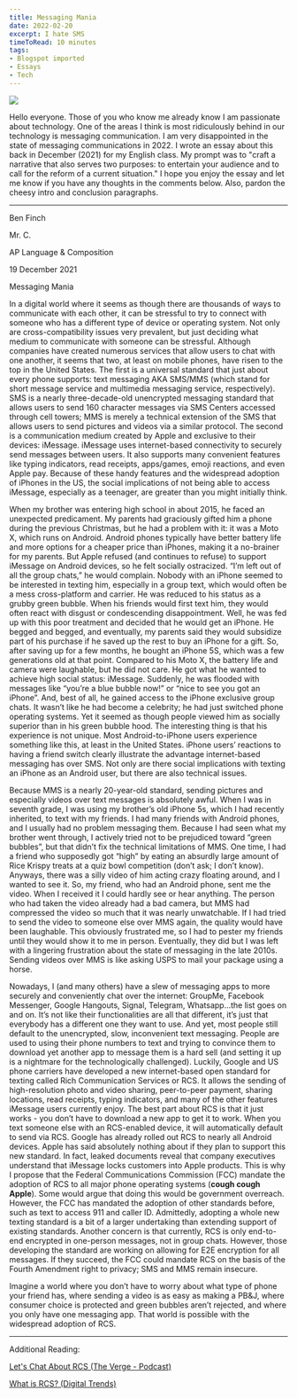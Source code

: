 ```yaml
---
title: Messaging Mania
date: 2022-02-20
excerpt: I hate SMS
timeToRead: 10 minutes
tags:
- Blogspot imported
- Essays
- Tech
---
```



[![](https://blogger.googleusercontent.com/img/b/R29vZ2xl/AVvXsEi1fQ_-xQFfgGUHosy1TWDsf2_AedeF77CSN30G8ZGskN3p0ORHBgWW32elZDRLHudJo5eT1IILHeYZZ35vvuqcGOPjs-3w1QtuyPSdliXY1y_AoHr0ljz7Y8uNlZfqTaQRdT5NYY0l-818jNZRx1qZ5t8a_iEwAoxdNoVn4UFF2Rl02pt64tH6UDZS/w548-h274/rcs.jpg)](https://www.blogger.com/blog/post/edit/2067534601276460215/4435168024504564946#)

Hello everyone. Those of you who know me already know I am passionate about technology. One of the areas I think is most ridiculously behind in our technology is messaging communication. I am very disappointed in the state of messaging communications in 2022. I wrote an essay about this back in December (2021) for my English class. My prompt was to "craft a narrative that also serves two purposes: to entertain your audience and to call for the reform of a current situation." I hope you enjoy the essay and let me know if you have any thoughts in the comments below. Also, pardon the cheesy intro and conclusion paragraphs.

----
Ben Finch

Mr. C.

AP Language & Composition 

19 December 2021

Messaging Mania

In a digital world where it seems as though there are thousands of ways to communicate with each other, it can be stressful to try to connect with someone who has a different type of device or operating system. Not only are cross-compatibility issues very prevalent, but just deciding what medium to communicate with someone can be stressful. Although companies have created numerous services that allow users to chat with one another, it seems that two, at least on mobile phones, have risen to the top in the United States. The first is a universal standard that just about every phone supports: text messaging AKA SMS/MMS (which stand for short message service and multimedia messaging service, respectively). SMS is a nearly three-decade-old unencrypted messaging standard that allows users to send 160 character messages via SMS Centers accessed through cell towers; MMS is merely a technical extension of the SMS that allows users to send pictures and videos via a similar protocol. The second is a communication medium created by Apple and exclusive to their devices: iMessage. iMessage uses internet-based connectivity to securely send messages between users. It also supports many convenient features like typing indicators, read receipts, apps/games, emoji reactions, and even Apple pay. Because of these handy features and the widespread adoption of iPhones in the US, the social implications of not being able to access iMessage, especially as a teenager, are greater than you might initially think.

When my brother was entering high school in about 2015, he faced an unexpected predicament. My parents had graciously gifted him a phone during the previous Christmas, but he had a problem with it: it was a Moto X, which runs on Android. Android phones typically have better battery life and more options for a cheaper price than iPhones, making it a no-brainer for my parents. But Apple refused (and continues to refuse) to support iMessage on Android devices, so he felt socially ostracized. “I’m left out of all the group chats,” he would complain. Nobody with an iPhone seemed to be interested in texting him, especially in a group text, which would often be a mess cross-platform and carrier. He was reduced to his status as a grubby green bubble. When his friends would first text him, they would often react with disgust or condescending disappointment. Well, he was fed up with this poor treatment and decided that he would get an iPhone. He begged and begged, and eventually, my parents said they would subsidize part of his purchase if he saved up the rest to buy an iPhone for a gift. So, after saving up for a few months, he bought an iPhone 5S, which was a few generations old at that point. Compared to his Moto X, the battery life and camera were laughable, but he did not care. He got what he wanted to achieve high social status: iMessage. Suddenly, he was flooded with messages like “you’re a blue bubble now!” or “nice to see you got an iPhone”. And, best of all, he gained access to the iPhone exclusive group chats. It wasn’t like he had become a celebrity; he had just switched phone operating systems. Yet it seemed as though people viewed him as socially superior than in his green bubble hood. The interesting thing is that his experience is not unique. Most Android-to-iPhone users experience something like this, at least in the United States. iPhone users’ reactions to having a friend switch clearly illustrate the advantage internet-based messaging has over SMS. Not only are there social implications with texting an iPhone as an Android user, but there are also technical issues.

Because MMS is a nearly 20-year-old standard, sending pictures and especially videos over text messages is absolutely awful. When I was in seventh grade, I was using my brother’s old iPhone 5s, which I had recently inherited, to text with my friends. I had many friends with Android phones, and I usually had no problem messaging them. Because I had seen what my brother went through, I actively tried not to be prejudiced toward “green bubbles”, but that didn’t fix the technical limitations of MMS. One time, I had a friend who supposedly got “high” by eating an absurdly large amount of Rice Krispy treats at a quiz bowl competition (don’t ask; I don’t know). Anyways, there was a silly video of him acting crazy floating around, and I wanted to see it. So, my friend, who had an Android phone, sent me the video. When I received it I could hardly see or hear anything. The person who had taken the video already had a bad camera, but MMS had compressed the video so much that it was nearly unwatchable. If I had tried to send the video to someone else over MMS again, the quality would have been laughable. This obviously frustrated me, so I had to pester my friends until they would show it to me in person. Eventually, they did but I was left with a lingering frustration about the state of messaging in the late 2010s. Sending videos over MMS is like asking USPS to mail your package using a horse.

Nowadays, I (and many others) have a slew of messaging apps to more securely and conveniently chat over the internet: GroupMe, Facebook Messenger, Google Hangouts, Signal, Telegram, Whatsapp…the list goes on and on. It’s not like their functionalities are all that different, it’s just that everybody has a different one they want to use. And yet, most people still default to the unencrypted, slow, inconvenient text messaging. People are used to using their phone numbers to text and trying to convince them to download yet another app to message them is a hard sell (and setting it up is a nightmare for the technologically challenged). Luckily, Google and US phone carriers have developed a new internet-based open standard for texting called Rich Communication Services or RCS. It allows the sending of high-resolution photo and video sharing, peer-to-peer payment, sharing locations, read receipts, typing indicators, and many of the other features iMessage users currently enjoy. The best part about RCS is that it just works - you don’t have to download a new app to get it to work. When you text someone else with an RCS-enabled device, it will automatically default to send via RCS. Google has already rolled out RCS to nearly all Android devices. Apple has said absolutely nothing about if they plan to support this new standard. In fact, leaked documents reveal that company executives understand that iMessage locks customers into Apple products. This is why I propose that the Federal Communications Commission (FCC) mandate the adoption of RCS to all major phone operating systems (**cough cough Apple**). Some would argue that doing this would be government overreach. However, the FCC has mandated the adoption of other standards before, such as text to access 911 and caller ID. Admittedly, adopting a whole new texting standard is a bit of a larger undertaking than extending support of existing standards. Another concern is that currently, RCS is only end-to-end encrypted in one-person messages, not in group chats. However, those developing the standard are working on allowing for E2E encryption for all messages. If they succeed, the FCC could mandate RCS on the basis of the Fourth Amendment right to privacy; SMS and MMS remain insecure. 

Imagine a world where you don’t have to worry about what type of phone your friend has, where sending a video is as easy as making a PB&J, where consumer choice is protected and green bubbles aren’t rejected, and where you only have one messaging app. That world is possible with the widespread adoption of RCS.  

---

Additional Reading:

[Let's Chat About RCS (The Verge - Podcast)](https://www.theverge.com/2021/11/16/22783220/vergecast-podcast-rcs-explainer-google)  

[What is RCS? (Digital Trends)](https://www.digitaltrends.com/mobile/what-is-rcs-messaging/)

<Giscus
    id="comments"
    repo="benf2004/my-blog"
    repoId="R_kgDOJx_n5Q"
    category="Announcements"
    categoryId="DIC_kwDOJx_n5c4CXmy-"
    mapping="pathname"
    term="Welcome to @giscus/react component!"
    reactionsEnabled="1"
    emitMetadata="0"
    inputPosition="top"
    theme="light"
    lang="en"
/>
